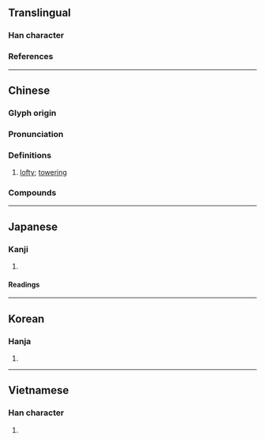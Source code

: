{{also|峥}}
{{character info}}
==Translingual==

===Han character===
{{Han char|rn=46|rad=山|as=08|sn=11|four=22757|canj=UBSD|ids=⿰山爭}}

===References===
{{Han ref|kx=0314.320|dkj=08203|dj=0615.170|hdz=10780.220|uh=5D22}}

----

==Chinese==
{{zh-forms|s=峥}}

===Glyph origin===
{{Han etym}}

===Pronunciation===
{{zh-pron
|m=zhēng
|c=zaang1,zang1,caang4
|h=pfs=
|md=
|mn=qz:chng/tw,xm,zz:cheng
|w=
|mc=y
|oc=y
|cat=a
}}

===Definitions===
{{zh-hanzi}}

# [[lofty]]; [[towering]]

===Compounds===
{{zh-der|崢嶸歲月|崢嶸|嶢崢|歲月崢嶸|頭角崢嶸|崢崢|崢巆|崢摐|霄崢|泓崢蕭瑟|綠崢崢|齊格楞崢}}

----

==Japanese==

===Kanji===
{{ja-kanji|grade=|rs=山08}}

# {{rfdef|ja|sort=山08}}

====Readings====
{{ja-readings
|goon=じょう
|kanon=そう
|kun=}}

----

==Korean==

===Hanja===
{{ko-hanja|hangeul=쟁|rv=jaeng|mr=chaeng}}

# {{rfdef|ko|sort=山08}}

----

==Vietnamese==

===Han character===
{{vi-hantu|[[chênh]], [[tranh]]|rs=山08}}

# {{rfdef|vi|sort=山08}}